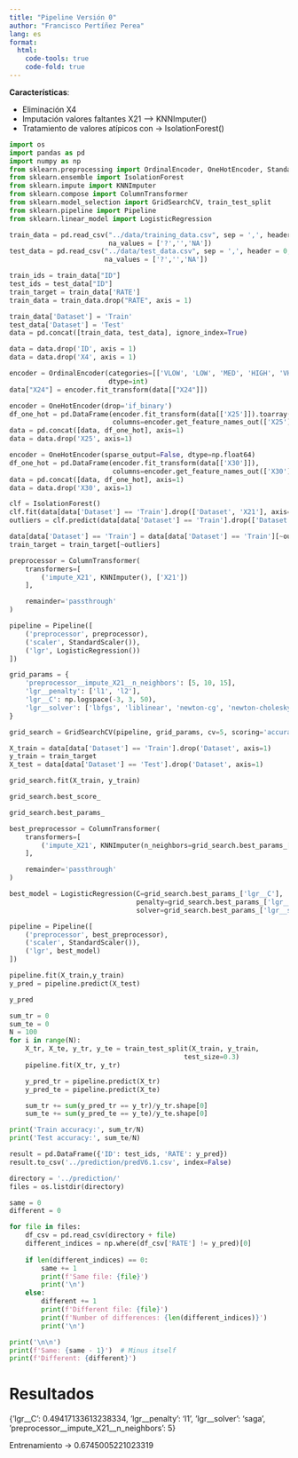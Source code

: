 ```yaml
---
title: "Pipeline Versión 0"
author: "Francisco Pertíñez Perea"
lang: es
format:
  html:
    code-tools: true
    code-fold: true
---
```


**Características**:

- Eliminación X4
- Imputación valores faltantes X21 --> KNNImputer()
- Tratamiento de valores atípicos con -> IsolationForest() 


```python
import os
import pandas as pd
import numpy as np
from sklearn.preprocessing import OrdinalEncoder, OneHotEncoder, StandardScaler
from sklearn.ensemble import IsolationForest
from sklearn.impute import KNNImputer
from sklearn.compose import ColumnTransformer
from sklearn.model_selection import GridSearchCV, train_test_split
from sklearn.pipeline import Pipeline
from sklearn.linear_model import LogisticRegression
```

```python
train_data = pd.read_csv("../data/training_data.csv", sep = ',', header = 0, 
                         na_values = ['?','','NA'])
test_data = pd.read_csv("../data/test_data.csv", sep = ',', header = 0, 
                        na_values = ['?','','NA'])
```

```python
train_ids = train_data["ID"]
test_ids = test_data["ID"]
train_target = train_data['RATE']
train_data = train_data.drop("RATE", axis = 1)
```

```python
train_data['Dataset'] = 'Train'
test_data['Dataset'] = 'Test'
data = pd.concat([train_data, test_data], ignore_index=True)
```

```python
data = data.drop('ID', axis = 1)
data = data.drop('X4', axis = 1)
```

```python
encoder = OrdinalEncoder(categories=[['VLOW', 'LOW', 'MED', 'HIGH', 'VHIGH']], 
                         dtype=int)
data["X24"] = encoder.fit_transform(data[["X24"]])
```

```python
encoder = OneHotEncoder(drop='if_binary')
df_one_hot = pd.DataFrame(encoder.fit_transform(data[['X25']]).toarray(), 
                          columns=encoder.get_feature_names_out(['X25']))
data = pd.concat([data, df_one_hot], axis=1)
data = data.drop('X25', axis=1)
```

```python
encoder = OneHotEncoder(sparse_output=False, dtype=np.float64)
df_one_hot = pd.DataFrame(encoder.fit_transform(data[['X30']]), 
                          columns=encoder.get_feature_names_out(['X30']))
data = pd.concat([data, df_one_hot], axis=1)
data = data.drop('X30', axis=1)
```

```python
clf = IsolationForest()
clf.fit(data[data['Dataset'] == 'Train'].drop(['Dataset', 'X21'], axis=1))
outliers = clf.predict(data[data['Dataset'] == 'Train'].drop(['Dataset', 'X21'], axis=1)) < 1
```

```python
data[data['Dataset'] == 'Train'] = data[data['Dataset'] == 'Train'][~outliers]
train_target = train_target[~outliers]
```

```python
preprocessor = ColumnTransformer(
    transformers=[
        ('impute_X21', KNNImputer(), ['X21'])
    ],

    remainder='passthrough'
)

pipeline = Pipeline([
    ('preprocessor', preprocessor),
    ('scaler', StandardScaler()),
    ('lgr', LogisticRegression())
])
```


```python
grid_params = {
    'preprocessor__impute_X21__n_neighbors': [5, 10, 15],
    'lgr__penalty': ['l1', 'l2'],
    'lgr__C': np.logspace(-3, 3, 50),
    'lgr__solver': ['lbfgs', 'liblinear', 'newton-cg', 'newton-cholesky', 'sag', 'saga']
}
```


```python
grid_search = GridSearchCV(pipeline, grid_params, cv=5, scoring='accuracy', verbose=1)
```


```python
X_train = data[data['Dataset'] == 'Train'].drop('Dataset', axis=1)
y_train = train_target
X_test = data[data['Dataset'] == 'Test'].drop('Dataset', axis=1)

grid_search.fit(X_train, y_train)
```

```python
grid_search.best_score_
```


```python
grid_search.best_params_
```

```python
best_preprocessor = ColumnTransformer(
    transformers=[
        ('impute_X21', KNNImputer(n_neighbors=grid_search.best_params_['preprocessor__impute_X21__n_neighbors']), ['X21'])
    ],

    remainder='passthrough'
)

best_model = LogisticRegression(C=grid_search.best_params_['lgr__C'],
                                penalty=grid_search.best_params_['lgr__penalty'],
                                solver=grid_search.best_params_['lgr__solver'])

pipeline = Pipeline([
    ('preprocessor', best_preprocessor),
    ('scaler', StandardScaler()),
    ('lgr', best_model)
])

pipeline.fit(X_train,y_train)
y_pred = pipeline.predict(X_test)
```


```python
y_pred
```

```python
sum_tr = 0
sum_te = 0
N = 100
for i in range(N):
    X_tr, X_te, y_tr, y_te = train_test_split(X_train, y_train, 
                                            test_size=0.3)
    pipeline.fit(X_tr, y_tr)

    y_pred_tr = pipeline.predict(X_tr)
    y_pred_te = pipeline.predict(X_te)

    sum_tr += sum(y_pred_tr == y_tr)/y_tr.shape[0]
    sum_te += sum(y_pred_te == y_te)/y_te.shape[0]

print('Train accuracy:', sum_tr/N)
print('Test accuracy:', sum_te/N)
```

```python
result = pd.DataFrame({'ID': test_ids, 'RATE': y_pred})
result.to_csv('../prediction/predV6.1.csv', index=False)
```

```python
directory = '../prediction/'
files = os.listdir(directory)

same = 0
different = 0

for file in files:
    df_csv = pd.read_csv(directory + file)
    different_indices = np.where(df_csv['RATE'] != y_pred)[0]
    
    if len(different_indices) == 0:
        same += 1
        print(f'Same file: {file}')
        print('\n')
    else:
        different += 1
        print(f'Different file: {file}')
        print(f'Number of differences: {len(different_indices)}')
        print('\n')

print('\n\n')
print(f'Same: {same - 1}')  # Minus itself
print(f'Different: {different}')
```

# Resultados

{'lgr__C': 0.49417133613238334,
 'lgr__penalty': 'l1',
 'lgr__solver': 'saga',
 'preprocessor__impute_X21__n_neighbors': 5}

Entrenamiento -> 0.6745005221023319
